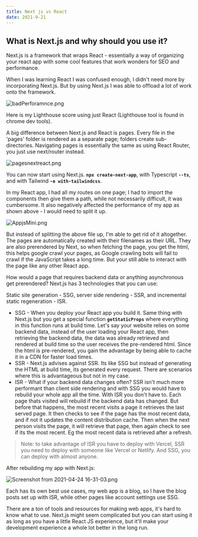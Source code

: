 ```yaml
---
title: Next js vs React
date: 2021-9-21
---
```


## **What is Next.js and why should you use it?**

Next.js is a framework that wraps React - essentially a way of organizing your react app with some cool features that work wonders for SEO and performance.

When I was learning React I was confused enough, I didn't need more by incorporating Next.js. But by using Next.js I was able to offload a lot of work onto the framework.

![badPerforamnce.png](nextjs-vs-react/badPerforamnce.png)

Here is my Lighthouse score using just React (Lighthouse tool is found in chrome dev tools).

A big difference between Next.js and React is pages. Every file in the 'pages' folder is rendered as a separate page; folders create sub-directories. Navigating pages is essentially the same as using React Router, you just use next/router instead.

![pagesnextreact.png](nextjs-vs-react/pagesnextreact.png)

You can now start using Next.js. **`npx create-next-app`**, with Typescript **`--ts`**, and with Tailwind **`-e with-tailwindcss`**.

In my React app, I had all my routes on one page; I had to import the components then give them a path, while not necessarily difficult, it was cumbersome. It also negatively affected the performance of my app as shown above - I would need to split it up.

![AppjsMini.png](nextjs-vs-react/AppjsMini.png)

But instead of splitting the above file up, I'm able to get rid of it altogether. The pages are automatically created with their filenames as their URL. They are also prerendered by Next, so when fetching the page, you get the html, this helps google crawl your pages, as Google crawling bots will fail to crawl if the JavaScript takes a long time. But your still able to interact with the page like any other React app.

How would a page that requires backend data or anything asynchronous get prerendered? Next.js has 3 technologies that you can use:

Static site generation - SSG, server side rendering - SSR, and incremental static regeneration - ISR.

- SSG - When you deploy your React app you build it. Same thing with Next.js but you get a special function **`getStaticProps`** where everything in this function runs at build time. Let's say your website relies on some backend data, instead of the user loading your React app, then retrieving the backend data, the data was already retrieved and rendered at build time so the user receives the pre-rendered html. Since the html is pre-rendered, you gain the advantage by being able to cache it in a CDN for faster load times.
- SSR - Next.js advises against SSR. Its like SSG but instead of generating the HTML at build time, its generated every request. There are scenarios where this is advantageous but not in my case.
- ISR - What if your backend data changes often? SSR isn't much more performant than client side rendering and with SSG you would have to rebuild your whole app all the time. With ISR you don't have to. Each page thats visited will rebuild if the backend data has changed. But before that happens, the most recent visits a page it retrieves the last served page. It then checks to see if the page has the most recent data, and if not it updates the content distribution cache. Then when the next person visits the page, it will retrieve that page, then again check to see if its the most recent. Eg the most recent data is retrieved after a refresh.

> Note: to take advantage of ISR you have to deploy with Vercel, SSR you need to deploy with someone like Vercel or Netlify. And SSG, you can deploy with almost anyone.
> 

After rebuilding my app with Next.js:

![Screenshot from 2021-04-24 16-31-03.png](nextjs-vs-react/Screenshot_from_2021-04-24_16-31-03.png)

Each has its own best use cases, my web app is a blog, so I have the blog posts set up with ISR, while other pages like account settings use SSG.

There are a ton of tools and resources for making web apps, it's hard to know what to use. Next.js might seem complicated but you can start using it as long as you have a little React JS experience, but it'll make your development experience a whole lot better in the long run.